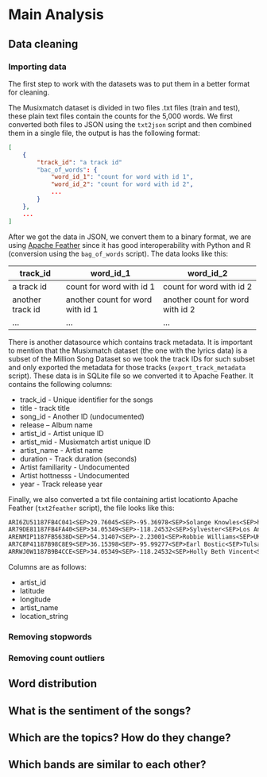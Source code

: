 # Main Analysis

## Data cleaning

### Importing data

The first step to work with the datasets was to put them in a better format
for cleaning.

The Musixmatch dataset is divided in two files .txt files (train and test),
these plain text files contain the counts for the 5,000 words. We first
converted both files to JSON using the `txt2json` script and then combined
them in a single file, the output is has the following format:

```json
[
    {
        "track_id": "a track id"
        "bac_of_words": {
            "word_id_1": "count for word with id 1",
            "word_id_2": "count for word with id 2",
            ...
        }
    },
    ...
]
```

After we got the data in JSON, we convert them to a binary format, we are
using [Apache Feather](https://blog.cloudera.com/blog/2016/03/feather-a-fast-on-disk-format-for-data-frames-for-r-and-python-powered-by-apache-arrow/) since
it has good interoperability with Python and R (conversion using the
`bag_of_words` script). The data looks like this:

+------------------+----------------------------------+----------------------------------+
| track_id         | word_id_1                        | word_id_2                        |
+==================+==================================+==================================+
| a track id       | count for word with id 1         | count for word with id 2         |
+------------------+----------------------------------+----------------------------------+
| another track id | another count for word with id 1 | another count for word with id 2 |
+------------------+----------------------------------+----------------------------------+
| ...              | ...                              | ...                              |
+------------------+----------------------------------+----------------------------------+


There is another datasource which contains track metadata. It is important
to mention that the Musixmatch dataset (the one with the lyrics data) is a
subset of the Million Song Dataset so we took the track IDs for such
subset and only exported the metadata for those tracks
(`export_track_metadata` script). These data is in SQLite file so we converted it to Apache Feather. It contains the following columns:

* track_id - Unique identifier for the songs
* title - track title
* song_id - Another ID (undocumented)
* release – Album name
* artist_id - Artist unique ID
* artist_mid - Musixmatch artist unique ID
* artist_name - Artist name
* duration - Track duration (seconds)
* Artist familiarity - Undocumented
* Artist hottnesss - Undocumented
* year - Track release year

Finally, we also converted a txt file containing artist locationto Apache
Feather (`txt2feather` script), the file looks like this:

```txt
ARI6ZU51187FB4C041<SEP>29.76045<SEP>-95.36978<SEP>Solange Knowles<SEP>houston, Texas
AR79DE81187FB4FA40<SEP>34.05349<SEP>-118.24532<SEP>Sylvester<SEP>Los Angeles, CA
ARENMIP1187FB5638D<SEP>54.31407<SEP>-2.23001<SEP>Robbie Williams<SEP>UK
AR7C8P41187B98C8E9<SEP>36.15398<SEP>-95.99277<SEP>Earl Bostic<SEP>Tulsa, OK
ARRWJ0W1187B9B4CCE<SEP>34.05349<SEP>-118.24532<SEP>Holly Beth Vincent<SEP>California - LA
```

Columns are as follows:

* artist_id
* latitude
* longitude
* artist_name
* location_string

### Removing stopwords

### Removing count outliers

## Word distribution

## What is the sentiment of the songs?

## Which are the topics? How do they change?

## Which bands are similar to each other?